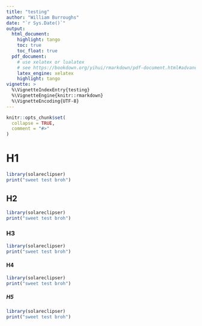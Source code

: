 ```yaml
---
title: "testing"
author: "William Burroughs"
date: "`r Sys.Date()`"
output: 
  html_document:
    highlight: tango
    toc: true
    toc_float: true
  pdf_document:
    # use xelatex or lualatex
    # see https://bookdown.org/yihui/rmarkdown/pdf-document.html#advanced-customization-1
    latex_engine: xelatex
    highlight: tango
vignette: >
  %\VignetteIndexEntry{testing}
  %\VignetteEngine{knitr::rmarkdown}
  %\VignetteEncoding{UTF-8}
---
```


```r
knitr::opts_chunk$set(
  collapse = TRUE,
  comment = "#>"
)
```

# H1

```r
library(solareclipser)
print("sweet test broh")
```

## H2

```r
library(solareclipser)
print("sweet test broh")
```

### H3

```r
library(solareclipser)
print("sweet test broh")
```

#### H4

```r
library(solareclipser)
print("sweet test broh")
```

##### H5

```r
library(solareclipser)
print("sweet test broh")
```
